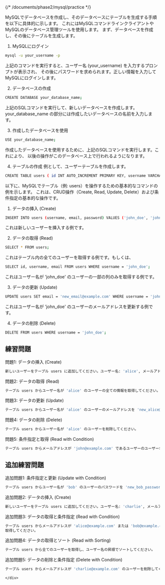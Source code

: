 {/* /documents/phase2/mysql/practice */}

<div class="bg-white">
    <div class="whitespace-nowrap mx-auto max-w-screen-md ">
MySQLでデータベースを作成し、そのデータベースにテーブルを生成する手順を以下に具体的に示します。
これにはMySQLコマンドラインクライアントやMySQLのデータベース管理ツールを使用します。
まず、データベースを作成し、その後にテーブルを生成します。

1. MySQLにログイン

```bash
mysql -u your_username -p
```

上記のコマンドを実行すると、ユーザー名 (your_username) を入力するプロンプトが表示され、
その後にパスワードを求められます。正しい情報を入力してMySQLにログインします。

2. データベースの作成

```bash
CREATE DATABASE your_database_name;
```

上記のSQLコマンドを実行して、新しいデータベースを作成します。
your_database_name の部分には作成したいデータベースの名前を入力します。

3. 作成したデータベースを使用

```bash
USE your_database_name;
```

作成したデータベースを使用するために、上記のSQLコマンドを実行します。これにより、
以後の操作がこのデータベース上で行われるようになります。

4. テーブルの作成
   例として、ユーザーテーブルを作成します。

```bash
CREATE TABLE users ( id INT AUTO_INCREMENT PRIMARY KEY, username VARCHAR(50) NOT NULL, email VARCHAR(100) NOT NULL, password VARCHAR(255) NOT NULL );
```

以下に、MySQLでテーブル（例: users）を操作するための基本的なコマンドの例を示します。
これは、CRUD操作（Create, Read, Update, Delete）および条件指定の基本的な操作です。

1. データの挿入 (Create)

```bash
INSERT INTO users (username, email, password) VALUES ('john_doe', 'john@example.com', 'hashed_password');
```

これは新しいユーザーを挿入する例です。

2. データの取得 (Read)

```bash
SELECT * FROM users;
```

これはテーブル内の全てのユーザーを取得する例です。もしくは、

```bash
SELECT id, username, email FROM users WHERE username = 'john_doe';
```

これはユーザー名が 'john_doe' のユーザーの一部の列のみを取得する例です。

3. データの更新 (Update)

```bash
UPDATE users SET email = 'new_email@example.com' WHERE username = 'john_doe';
```

これはユーザー名が 'john_doe' のユーザーのメールアドレスを更新する例です。

4. データの削除 (Delete)

```bash
DELETE FROM users WHERE username = 'john_doe';
```

## 練習問題

問題1: データの挿入 (Create)

```bash
新しいユーザーをテーブル users に追加してください。ユーザー名: 'alice', メールアドレス: 'alice@example.com', パスワード: 'hashed_password' とします。
```

問題2: データの取得 (Read)

```bash
テーブル users からユーザー名が 'alice' のユーザーの全ての情報を取得してください。
```

問題3: データの更新 (Update)

```bash
テーブル users からユーザー名が 'alice' のユーザーのメールアドレスを 'new_alice@example.com' に更新してください。
```

問題4: データの削除 (Delete)

```bash
テーブル users からユーザー名が 'alice' のユーザーを削除してください。
```

問題5: 条件指定と取得 (Read with Condition)

```bash
テーブル users からメールアドレスが 'john@example.com' であるユーザーのユーザー名とパスワードを取得してください。
```

## 追加練習問題

追加問題1: 条件指定と更新 (Update with Condition)

```bash
テーブル users からユーザー名が 'bob' のユーザーのパスワードを 'new_bob_password' に更新してください。
```

追加問題2: データの挿入 (Create)

```bash
新しいユーザーをテーブル users に追加してください。ユーザー名: 'charlie', メールアドレス: 'charlie@example.com', パスワード: 'hashed_password_charlie' とします。
```

追加問題3: データの取得と条件指定 (Read with Condition)

```bash
テーブル users からメールアドレスが 'alice@example.com' または 'bob@example.com' のユーザーのユーザー名を
取得してください。
```

追加問題4: データの取得とソート (Read with Sorting)

```bash
テーブル users から全てのユーザーを取得し、ユーザー名の昇順でソートしてください。
```

追加問題5: データの削除と条件指定 (Delete with Condition)

```bash
テーブル users からメールアドレスが 'charlie@example.com' のユーザーを削除してください。
```

    </div>

</div>
